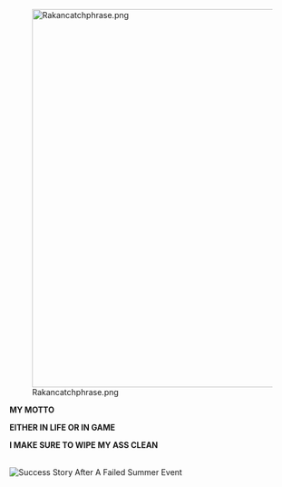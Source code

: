 
[[File:Rakancatchphrase.png|thumb|left|666x666px]]


<p style="text-align:center;">
</p>

<p style="text-align:center;">
</p>

<p style="text-align:center;">
</p>

<p style="text-align:center;">'''MY MOTTO'''</p>

<p style="text-align:center;">'''EITHER IN LIFE OR IN GAME'''</p>

<p style="text-align:center;">'''I MAKE SURE TO WIPE MY ASS CLEAN'''</p>

<p style="text-align:center;">
</p>

<p style="text-align:center;">
</p>

<p style="text-align:center;">
</p>

<br>[[File:SuccessStory.png|frame|left|Success Story After A Failed Summer Event]]

<div style="clear: both;"></div>
<br>{{ShipBattleCardKai|Jintsuu/Kai Ni|layers=ring|link=Jintsuu}}